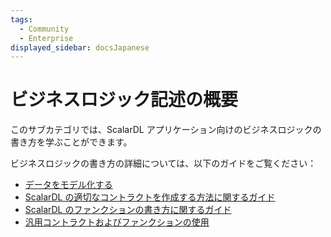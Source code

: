 ```yaml
---
tags:
  - Community
  - Enterprise
displayed_sidebar: docsJapanese
---
```


# ビジネスロジック記述の概要


<TranslationBanner />

このサブカテゴリでは、ScalarDL アプリケーション向けのビジネスロジックの書き方を学ぶことができます。

ビジネスロジックの書き方の詳細については、以下のガイドをご覧ください：

- [データをモデル化する](data-modeling.mdx)
- [ScalarDL の適切なコントラクトを作成する方法に関するガイド](how-to-write-contract.mdx)
- [ScalarDL のファンクションの書き方に関するガイド](how-to-write-function.mdx)
- [汎用コントラクトおよびファンクションの使用](use-generic-contracts.mdx)
